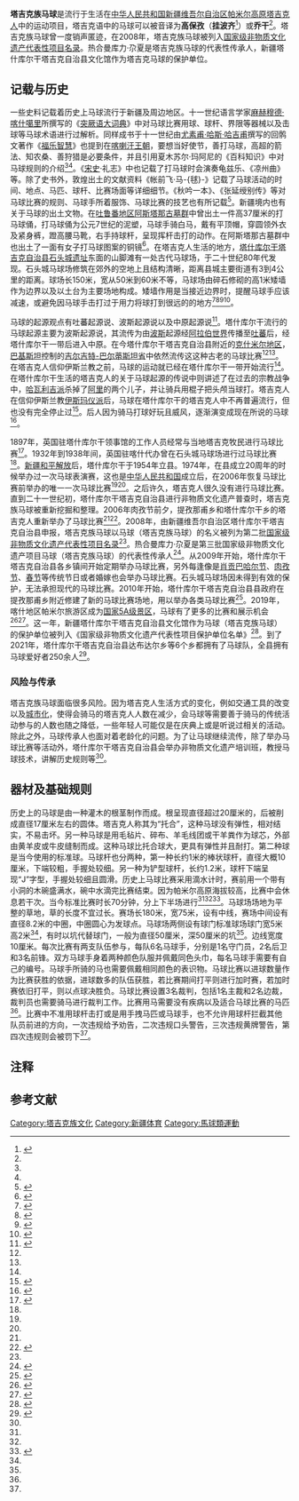{{中国国家级非物质文化遗产 
|名称 = 马球（塔吉克族马球）
|序号 = 809
|编号项目 = Ⅵ-37
|图片 = 
|分类 =传统体育、游艺与杂技
|申报地区或单位 = [[新疆维吾尔自治区|新疆维吾尔自治区]][[塔什库尔干塔吉克自治县|塔什库尔干塔吉克自治县]]
|登录时间 = 2008年
|省区市 = 新疆
}}

'''塔吉克族马球'''是流行于生活在[[中华人民共和国|中华人民共和国]][[新疆维吾尔自治区|新疆维吾尔自治区]][[帕米尔高原|帕米尔高原]][[塔吉克人|塔吉克人]]中的运动项目，塔吉克语中的马球可以被音译为'''高保孜'''（'''挂波齐'''<ref>{{cite web |author1=郭昊 |title=塔吉克族体育娱乐 |url=http://www.minzunet.cn/eportal/ui?pageId=663068&articleKey=651214&columnId=686372 |website=中国民族文化资源库|date=2017-12-20 |accessdate=2021-02-15}}</ref>）或'''乔干'''<ref name="遗踪"/>。塔吉克族马球曾一度销声匿迹，在2008年，塔吉克族马球被列入[[国家级非物质文化遗产代表性项目名录|国家级非物质文化遗产代表性项目名录]]。热合曼库力·尕夏是塔吉克族马球的代表性传承人，新疆塔什库尔干塔吉克自治县文化馆作为塔吉克马球的保护单位。

== 记载与历史 ==
一些史料记载着历史上马球流行于新疆及周边地区。十一世纪语言学家[[麻赫穆德·喀什噶里|麻赫穆德·喀什噶里]]所撰写的《[[突厥语大词典|突厥语大词典]]》中对马球比赛用球、球杆、界限等器械以及击球等马球术语进行过解析。同样成书于十一世纪由[[尤素甫·哈斯·哈吉甫|尤素甫·哈斯·哈吉甫]]撰写的回鹘文著作《[[福乐智慧|福乐智慧]]》也提到在[[喀喇汗王朝|喀喇汗王朝]]，要想当好使节，善打马球，高超的箭法、知农桑、善狩猎是必要条件，并且引用夏木苏尔·玛阿尼的《百科知识》中对马球规则的介绍<ref name="起源"/><ref name="环塔"/>。《[[宋史|宋史]]·礼志》中也记载了打马球时会演奏龟兹乐、《凉州曲》等。除了史书外，敦煌出土的文献资料《帐前飞·马-{毬}-》记载了马球活动的时间、地点、马匹、球杆、比赛场面等详细细节。《秋吟一本》、《张延绶别传》等对马球比赛的规则、马球手所着服饰、马球比赛的技艺也有所记载<ref>{{cite journal |author1=王莉 |title=古代突厥语民族的民间竞技与游戏——以《突厥语大词典》和《福乐智慧》为例 |journal=新疆大学学报(哲学社会科学版) |date=2006 |issue=04 |pages=75-78 |doi=10.13568/j.cnki.issn1000-2820.2006.04.019}}</ref>。新疆境内也有关于马球的出土文物。在[[吐鲁番地区|吐鲁番地区]][[阿斯塔那古墓群|阿斯塔那古墓群]]中曾出土一件高37厘米的打马球俑，打马球俑为公元7世纪的泥塑，马球手骑白马，戴有平顶帽，穿圆领外衣及紧身裤，蹬高腰马靴，右手持球杆，呈现挥杆击打的动作。在阿斯塔那古墓群中也出土了一面有女子打马球图案的铜镜<ref name="起源">{{cite journal |author1=艾热提·买提热依木 |author2=李强 |title=对我国古代马球等几项传统体育项目起源与传播的探析 |journal=新疆师范大学学报(自然科学版) |date=2008 |volume=27 |issue=04 |pages=67-69, 80}}</ref>。在塔吉克人生活的地方，[[塔什库尔干塔吉克自治县|塔什库尔干塔吉克自治县]][[石头城遗址|石头城遗址]]东面的山脚滩有一处古代马球场，于二十世纪80年代发现。石头城马球场修筑在郊外的空地上且结构清晰，距离县城主要街道有3到4公里的距离。球场长150米，宽从50米到60米不等，马球场由碎石修砌的高1米矮墙作为边界以及以土台为主要场地构成。矮墙作用是当接近边界时，提醒马球手应该减速，或避免因马球手击打过于用力将球打到很远的的地方<ref name="遗踪">{{cite journal |author1=楼望皓 |title=帕米尔高原上的马球遗踪 |journal=新疆人文地理 |date=2012 |issue=11 |pages=36-39}}</ref><ref name="环塔">{{cite web |title=塔吉克族马球 |url=http://www.museum24h.com/tlm/bwg/zjfy/tuWen.html?zjfyCat=9@02004c4f4f5011e65e9caca658f96fb0 |website=环塔里木非遗 |accessdate=2021-02-14}}</ref><ref>{{cite journal |author1=徐国营 |title=从历史文物谈丝绸之路上的马球运动 |journal=丝绸之路 |date=1999 |issue=06 |pages=15-16}}</ref><ref name="非遗名录">{{cite web |title=马球（塔吉克族马球） |url=http://www.ihchina.cn/project_details/13844/ |website=中国非物质文化遗产网·中国非物质文化遗产数字博物馆 |accessdate=2021-02-14}}</ref>。

马球的起源观点有吐蕃起源说、波斯起源说以及中原起源说<ref name="考古">{{cite book |author1=陈康 |author2=段小强 |title=体育考古学导论 |date=2016 |publisher=中国社会科学出版社 |isbn=9787516182987}}</ref>。塔什库尔干流行的马球起源主要为波斯起源说，其流传为由[[波斯|波斯]]起源经[[阿拉伯世界|阿拉伯世界]]传播至[[吐蕃|吐蕃]]后，经塔什库尔干一带后进入中原。在今塔什库尔干塔吉克自治县附近的[[克什米尔地区|克什米尔地区]]，[[巴基斯坦|巴基斯坦]]控制的[[吉尔吉特-巴尔蒂斯坦省|吉尔吉特-巴尔蒂斯坦省]]中依然流传这这种古老的马球比赛<ref name="考古"/><ref name="综述"/>。在塔吉克人信仰伊斯兰教之前，马球的运动就已经在塔什库尔干一带开始流行<ref name="保护研究"/>。在塔什库尔干生活的塔吉克人的关于马球起源的传说中则讲述了在过去的宗教战争中，[[哈瓦利吉派|哈瓦利吉派]]杀掉了[[阿里·本·阿比·塔利卜|阿里]]的两个儿子，并让骑兵用棍子把头颅当球打。塔吉克人在信仰伊斯兰教[[伊斯玛仪派|伊斯玛仪派]]后，马球在塔什库尔干的塔吉克人中不再普遍流行，但也没有完全停止过<ref name="保护研究">{{cite journal |author1=田振江 |author2=郭海燕 |title=新疆塔吉克族非物质文化遗产保护研究 |journal=兵团教育学院学报 |date=2011 |volume=21 |issue=06 |pages=5-10}}</ref>。后人因为骑马打球好玩且威风，逐渐演变成现在所说的马球<ref name="综述">{{cite journal |author1=朱艳丽 |author2=周波 |author3=刘彦 |title=新疆塔吉克族马球运动起源与发展现状综述 |journal=中国教师 |date=2009 |issue=S2 |pages=47-48}}</ref>。

1897年，英国驻塔什库尔干领事馆的工作人员经常与当地塔吉克牧民进行马球比赛<ref name="奇葩">{{cite journal |author1=许库尔·巴西尔 |title=帕米尔高原上的体育奇葩——塔吉克族马球运动 |journal=百姓生活 |date=2011 |issue=06 |pages=64}}</ref>。1932年到1938年间，英国驻喀什代办曾在石头城马球场进行过马球比赛<ref name="综述"/>。[[新疆和平解放|新疆和平解放]]后，塔什库尔干于1954年立县。1974年，在县成立20周年的时候举办过一次马球表演赛，这也是[[中华人民共和国|中华人民共和国]]成立后，在2006年恢复马球比赛前举办的唯一一次马球比赛<ref name="综述"/><ref name="奇葩"/>{{efn|也有在1964年，县成立10周年的时候举办过中华人民共和国成立后在恢复马球比赛前唯一一次马球比赛的说法<ref name="遗踪"/>。}}。之后许久，塔吉克人很久没有进行马球比赛。直到二十一世纪初，塔什库尔干塔吉克自治县进行非物质文化遗产普查时，塔吉克族马球被重新挖掘和整理。2006年肉孜节前夕，提孜那甫乡和塔什库尔干乡的塔吉克人重新举办了马球比赛<ref name="奇葩"/><ref>{{cite web |author1=楼望皓 |title=绝迹32年的塔吉克马球运动重现帕米尔高原 |url=http://www.huaxia.com/xj-tw/2006/00528730.html |website=华夏经纬网 |date=2006-10-27 |accessdate=2021-02-14}}</ref>。2008年，由新疆维吾尔自治区塔什库尔干塔吉克自治县申报，塔吉克族马球以马球（塔吉克族马球）的名义被列为第二批[[国家级非物质文化遗产代表性项目名录|国家级非物质文化遗产代表性项目名录]]<ref name="非遗名录"/>。热合曼库力·尕夏是第三批国家级非物质文化遗产项目马球（塔吉克族马球）的代表性传承人<ref>{{cite book |editor=文化部财务司 |title=中国文化文物统计年鉴 |date=2010 |publisher=国家图书馆出版社 |isbn=978-7-5013-4404-8 |page=589}}</ref>。从2009年开始，塔什库尔干塔吉克自治县各乡镇间开始定期举办马球比赛，另外每逢像是[[纳吾肉孜节|肖贡巴哈尔节]]、[[肉孜节|肉孜节]]、[[春节|春节]]等传统节日或者婚嫁也会举办马球比赛。石头城马球场因未得到有效的保护，无法承担现代的马球比赛。2010年开始，塔什库尔干塔吉克自治县县政府在提孜那甫乡附近修建了新的马球比赛场地，用以举办各类马球比赛<ref name="唐风">{{cite web |title=塔吉克族马球：重现西域唐风 |url=http://www.minzunet.cn/eportal/ui?pageId=595416&articleKey=628618&columnId=595010 |website=中国民族文化资源网 |date=2017-10-30 |accessdate=2021-02-14}}</ref>。2019年，喀什地区帕米尔旅游区成为[[国家5A级景区|国家5A级景区]]，马球有了更多的比赛和展示机会<ref>{{cite web |author1=胡虎虎 |title=全民健身——健身“大咖”：高原骑士 马背“击鞠” |url=http://m.xinhuanet.com/xj/2020-07/04/c_1126195801.htm |website=新华网 |date=2020-07-04 |accessdate=2021-02-15}}</ref><ref>{{cite news |title=“击鞠”帕米尔高原 古老马球运动蓄势待发 |url=http://epaper.jyrb.cn/pc/con/202007/07/c_52750.html |accessdate=2021-02-14 |work=济源日报 |issue=第04版：运动 |date=2020-07-07}}</ref>。这一年，新疆塔什库尔干塔吉克自治县文化馆作为马球（塔吉克族马球）的保护单位被列入《国家级非物质文化遗产代表性项目保护单位名单》<ref>{{cite web |title=文化和旅游部办公厅关于公布国家级非物质文化遗产代表性项目保护单位名单的通知 |url=http://www.gov.cn/xinwen/2019-12/01/5457358/files/4f00f994112b49568fd737f06ba30e13.xls |website=中华人民共和国中央人民政府 |date=2019-12-01 |accessdate=2021-02-14 |archive-date=2021-02-16 |archive-url=https://web.archive.org/web/20210216023345/http://www.gov.cn/xinwen/2019-12/01/5457358/files/4f00f994112b49568fd737f06ba30e13.xls |dead-url=no }}</ref>。到了2021年，塔什库尔干塔吉克自治县达布达尔乡等6个乡都拥有了马球队，全县拥有马球爱好者250余人<ref name="年味">{{cite web |author1=王晶晶 |title=非遗里的新疆年味｜塔吉克族马球：杖飞马蹄疾，正是高原迎新时 |url=http://www.xjbs.com.cn/zphd/2021-02/15/cms2339317article.shtml |website=新疆新闻在线 |date=2021-02-15 |accessdate=2021-02-15}}</ref>。

=== 风险与传承 ===
塔吉克族马球面临很多风险。因为塔吉克人生活方式的变化，例如交通工具的改变以及[[城市化|城市化]]，使得会骑马的塔吉克人人数在减少，会马球等需要善于骑马的传统活动参与的人数也随之降低，一些年轻人可能仅是在庆典上或是听说过相关的活动。除此之外，马球传承人也面对着老龄化的问题。为了让马球继续流传，除了举办马球比赛等活动外，塔什库尔干塔吉克自治县会举办非物质文化遗产培训班，教授马球技术，讲解历史规则等<ref name="唐风"/>。

== 器材及基础规则 ==
历史上的马球是由一种灌木的根茎制作而成。根呈现直径超过20厘米的，后被削成直径17厘米左右的圆体。塔吉克人称其为“托合”，这种马球没有弹性，相对结实，不易击坏。另一种马球是用毛毡片、碎布、羊毛线团或干羊粪作为球芯，外部由黄羊皮或牛皮缝制而成。这种马球比托合球大，更具有弹性并且耐打。第二种球是当今使用的标准球。马球杆也分两种，第一种长约1米的棒状球杆，直径大概10厘米，下端较粗，手握处较细。另一种为铲型球杆，长约1.2米，球杆下端呈现“J”字型，手握处较细且圆滑。历史上马球比赛采用滴水计时，赛前用一个带有小洞的木碗盛满水，碗中水滴完比赛结束。因为帕米尔高原海拔较高，比赛中会休息若干次。当今标准比赛时长70分钟，分上下半场进行<ref name="遗踪"/><ref name="奇葩"/><ref name="体育研究">{{cite journal |author1=程孟良 |author2=赵迎山 |title=新疆塔吉克族民间体育研究 |journal=体育科技文献通报 |date=2015 |volume=23 |issue=03 |pages=26-27, 64}}</ref>。马球场场地为平整的草地，草的长度不宜过长。赛场长180米，宽75米，设有中线，赛场中间设有直径8.2米的中圈，中圈圆心为发球点。马球场两侧设有球门标准球场球门宽5米高2米<ref name="奇葩"/>，有时以坑代替球门，一般为直径50厘米，深50厘米的坑<ref name="年味"/>。边线宽度10厘米。每次比赛有两支队伍参与，每队6名马球手，分别是1名守门员，2名后卫和3名前锋。双方马球手身着两种颜色队服并佩戴同色头巾，每名马球手需要有自己的编号。马球手所骑的马也需要佩戴相同颜色的表识物。马球比赛以进球数量作为比赛获胜的依据，进球数多的队伍获胜，若比赛期间打平则进行加时赛，若加时赛依旧打平，则以点球决胜负。马球比赛设置3名裁判，包括1名主裁和2名边裁，裁判员也需要骑马进行裁判工作。比赛用马需要没有疾病以及适合马球比赛的马匹<ref name="奇葩"/>。比赛中不准用球杆击打或是用手拽马匹或马球手，也不允许用球杆拦截其他队员前进的方向，一次违规给予劝告，二次违规口头警告，三次违规黄牌警告，第四次违规则会被罚下<ref name="体育研究"/>。

== 注释 ==
{{notelist}}

== 参考文献 ==
{{reflist|30em}}

{{新疆国家级非物质文化遗产}}

[[Category:塔吉克族文化|Category:塔吉克族文化]]
[[Category:新疆体育|Category:新疆体育]]
[[Category:馬球類運動|Category:馬球類運動]]